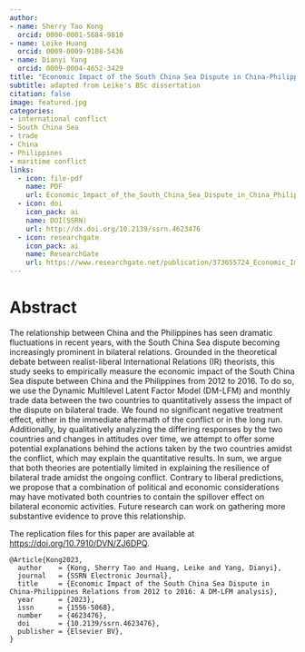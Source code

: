 ```yaml
---
author: 
- name: Sherry Tao Kong
  orcid: 0000-0001-5684-9810
- name: Leike Huang
  orcid: 0009-0009-9108-5436
- name: Dianyi Yang
  orcid: 0009-0004-4652-3429
title: "Economic Impact of the South China Sea Dispute in China-Philippines Relations from 2012 to 2016: A DM-LFM analysis"
subtitle: adapted from Leike's BSc dissertation
citation: false
image: featured.jpg
categories:
- international conflict
- South China Sea
- trade
- China
- Philippines
- maritime conflict
links:
  - icon: file-pdf
    name: PDF
    url: Economic_Impact_of_the_South_China_Sea_Dispute_in_China_Philippines_Relations_from_2012_to_2016.pdf
  - icon: doi
    icon_pack: ai
    name: DOI(SSRN)
    url: http://dx.doi.org/10.2139/ssrn.4623476
  - icon: researchgate
    icon_pack: ai
    name: ResearchGate
    url: https://www.researchgate.net/publication/373655724_Economic_Impact_of_the_South_China_Sea_Dispute_in_China-Philippines_Relations_from_2012_to_2016_A_DM-LFM_Analysis
---
```


# Abstract

The relationship between China and the Philippines has seen dramatic fluctuations in recent years, with the South China Sea dispute becoming increasingly prominent in bilateral relations. Grounded in the theoretical debate between realist-liberal International Relations (IR) theorists, this study seeks to empirically measure the economic impact of the South China Sea dispute between China and the Philippines from 2012 to 2016. To do so, we use the Dynamic Multilevel Latent Factor Model (DM-LFM) and monthly trade data between the two countries to quantitatively assess the impact of the dispute on bilateral trade. We found no significant negative treatment effect, either in the immediate aftermath of the conflict or in the long run. Additionally, by qualitatively analyzing the differing responses by the two countries and changes in attitudes over time, we attempt to offer some potential explanations behind the actions taken by the two countries amidst the conflict, which may explain the quantitative results. In sum, we argue that both theories are potentially limited in explaining the resilience of bilateral trade amidst the ongoing conflict. Contrary to liberal predictions, we propose that a combination of political and economic considerations may have motivated both countries to contain the spillover effect on bilateral economic activities. Future research can work on gathering more substantive evidence to prove this relationship.

The replication files for this paper are available at [https://doi.org/10.7910/DVN/ZJ6DPQ](https://doi.org/10.7910/DVN/ZJ6DPQ).

```{}
@Article{Kong2023,
  author    = {Kong, Sherry Tao and Huang, Leike and Yang, Dianyi},
  journal   = {SSRN Electronic Journal},
  title     = {Economic Impact of the South China Sea Dispute in China-Philippines Relations from 2012 to 2016: A DM-LFM analysis},
  year      = {2023},
  issn      = {1556-5068},
  number    = {4623476},
  doi       = {10.2139/ssrn.4623476},
  publisher = {Elsevier BV},
}
```